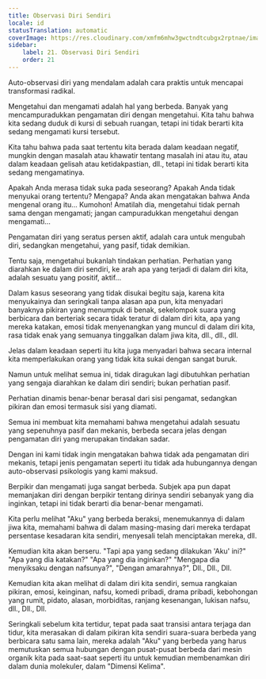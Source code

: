 ```yaml
---
title: Observasi Diri Sendiri
locale: id
statusTranslation: automatic
coverImage: https://res.cloudinary.com/xmfm6mhw3gwctndtcubgx2rptnae/image/upload/v1740468922/small_cover_tratado_de_psicologia_revolucionaria_a4c0dca4e0.webp
sidebar:
    label: 21. Observasi Diri Sendiri
    order: 21
---
```

Auto-observasi diri yang mendalam adalah cara praktis untuk mencapai transformasi radikal.

Mengetahui dan mengamati adalah hal yang berbeda. Banyak yang mencampuradukkan pengamatan diri dengan mengetahui. Kita tahu bahwa kita sedang duduk di kursi di sebuah ruangan, tetapi ini tidak berarti kita sedang mengamati kursi tersebut.

Kita tahu bahwa pada saat tertentu kita berada dalam keadaan negatif, mungkin dengan masalah atau khawatir tentang masalah ini atau itu, atau dalam keadaan gelisah atau ketidakpastian, dll., tetapi ini tidak berarti kita sedang mengamatinya.

Apakah Anda merasa tidak suka pada seseorang? Apakah Anda tidak menyukai orang tertentu? Mengapa? Anda akan mengatakan bahwa Anda mengenal orang itu... Kumohon! Amatilah dia, mengetahui tidak pernah sama dengan mengamati; jangan campuradukkan mengetahui dengan mengamati...

Pengamatan diri yang seratus persen aktif, adalah cara untuk mengubah diri, sedangkan mengetahui, yang pasif, tidak demikian.

Tentu saja, mengetahui bukanlah tindakan perhatian. Perhatian yang diarahkan ke dalam diri sendiri, ke arah apa yang terjadi di dalam diri kita, adalah sesuatu yang positif, aktif...

Dalam kasus seseorang yang tidak disukai begitu saja, karena kita menyukainya dan seringkali tanpa alasan apa pun, kita menyadari banyaknya pikiran yang menumpuk di benak, sekelompok suara yang berbicara dan berteriak secara tidak teratur di dalam diri kita, apa yang mereka katakan, emosi tidak menyenangkan yang muncul di dalam diri kita, rasa tidak enak yang semuanya tinggalkan dalam jiwa kita, dll., dll., dll.

Jelas dalam keadaan seperti itu kita juga menyadari bahwa secara internal kita memperlakukan orang yang tidak kita sukai dengan sangat buruk.

Namun untuk melihat semua ini, tidak diragukan lagi dibutuhkan perhatian yang sengaja diarahkan ke dalam diri sendiri; bukan perhatian pasif.

Perhatian dinamis benar-benar berasal dari sisi pengamat, sedangkan pikiran dan emosi termasuk sisi yang diamati.

Semua ini membuat kita memahami bahwa mengetahui adalah sesuatu yang sepenuhnya pasif dan mekanis, berbeda secara jelas dengan pengamatan diri yang merupakan tindakan sadar.

Dengan ini kami tidak ingin mengatakan bahwa tidak ada pengamatan diri mekanis, tetapi jenis pengamatan seperti itu tidak ada hubungannya dengan auto-observasi psikologis yang kami maksud.

Berpikir dan mengamati juga sangat berbeda. Subjek apa pun dapat memanjakan diri dengan berpikir tentang dirinya sendiri sebanyak yang dia inginkan, tetapi ini tidak berarti dia benar-benar mengamati.

Kita perlu melihat "Aku" yang berbeda beraksi, menemukannya di dalam jiwa kita, memahami bahwa di dalam masing-masing dari mereka terdapat persentase kesadaran kita sendiri, menyesali telah menciptakan mereka, dll.

Kemudian kita akan berseru. "Tapi apa yang sedang dilakukan 'Aku' ini?" "Apa yang dia katakan?" "Apa yang dia inginkan?" "Mengapa dia menyiksaku dengan nafsunya?", "Dengan amarahnya?", Dll., Dll., Dll.

Kemudian kita akan melihat di dalam diri kita sendiri, semua rangkaian pikiran, emosi, keinginan, nafsu, komedi pribadi, drama pribadi, kebohongan yang rumit, pidato, alasan, morbiditas, ranjang kesenangan, lukisan nafsu, dll., Dll., Dll.

Seringkali sebelum kita tertidur, tepat pada saat transisi antara terjaga dan tidur, kita merasakan di dalam pikiran kita sendiri suara-suara berbeda yang berbicara satu sama lain, mereka adalah "Aku" yang berbeda yang harus memutuskan semua hubungan dengan pusat-pusat berbeda dari mesin organik kita pada saat-saat seperti itu untuk kemudian membenamkan diri dalam dunia molekuler, dalam "Dimensi Kelima".

